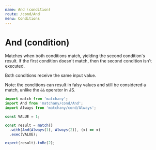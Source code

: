 ```yaml
---
name: And (condition)
route: /cond/And
menu: Conditions
---
```


# And (condition)

Matches when both conditions match, yielding the second condition's result. If the
first condition doesn't match, then the second condition isn't executed.

Both conditions receive the same input value.

Note: the conditions can result in falsy values and still be considered a match,
unlike the `&&` operator in JS.

```js
import match from 'matchany';
import And from 'matchany/cond/And';
import Always from 'matchany/cond/Always';
```

```js
const VALUE = 1;

const result = match()
  .with(And(Always(1), Always(2)), (x) => x)
  .exec(VALUE);

expect(result).toBe(2);
```
